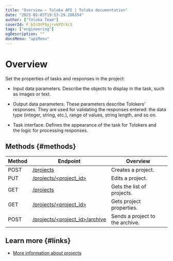 ```yaml
---
title: "Overview — Toloka API | Toloka documentation"
date: "2023-02-03T19:53:29.286354"
author: ["Toloka Team"]
coverId: F_bIcOYF9yjrxkPZrXc3
tags: ["engineering"]
ogDescription: ""
docsMenu: "apiMenu"
---
```


# Overview

Set the properties of tasks and responses in the project:

- Input data parameters. Describe the objects to display in the task, such as images or text.

- Output data parameters. These parameters describe Tolokers' responses. They are used for validating the responses entered: the data type (integer, string, etc.), range of values, string length, and so on.

- Task interface. Defines the appearance of the task for Tolokers and the logic for processing responses.

## Methods {#methods}

Method | Endpoint | Overview
----- | ----- | -----
POST | [/projects](/docs-new/api/create-prj) | Creates a project.
PUT | [/projects/<project_id>](/docs-new/api/edit-prj) | Edits a project.
GET | [/projects](/docs-new/api/get-prj-list) | Gets the list of projects.
GET | [/projects/<project_id>](/docs-new/api/get-prj) | Gets project properties.
POST | [/projects/<project_id>/archive](/docs-new/api/archive-prj) | Sends a project to the archive.

## Learn more {#links}

- [More information about projects](/docs-new/guide/project)
